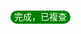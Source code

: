 {{Labeltag|已複查}}<noinclude><span style="padding: 3px 6px; font-size:14px; font-family:黑体;border-radius:999px; background: #008000;color: #fff;">完成，已複查</span>{{Documentation|Template:已複查/doc}}</noinclude>